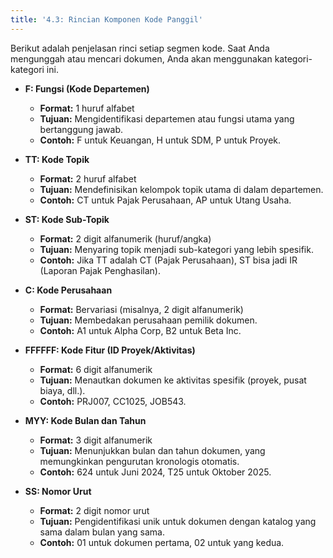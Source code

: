 ```yaml
---
title: '4.3: Rincian Komponen Kode Panggil'
---
```


Berikut adalah penjelasan rinci setiap segmen kode. Saat Anda mengunggah atau mencari dokumen, Anda akan menggunakan kategori-kategori ini.

- **F: Fungsi (Kode Departemen)**
  - **Format:** 1 huruf alfabet
  - **Tujuan:** Mengidentifikasi departemen atau fungsi utama yang bertanggung jawab.
  - **Contoh:** F untuk Keuangan, H untuk SDM, P untuk Proyek.

- **TT: Kode Topik**
  - **Format:** 2 huruf alfabet
  - **Tujuan:** Mendefinisikan kelompok topik utama di dalam departemen.
  - **Contoh:** CT untuk Pajak Perusahaan, AP untuk Utang Usaha.

- **ST: Kode Sub-Topik**
  - **Format:** 2 digit alfanumerik (huruf/angka)
  - **Tujuan:** Menyaring topik menjadi sub-kategori yang lebih spesifik.
  - **Contoh:** Jika TT adalah CT (Pajak Perusahaan), ST bisa jadi IR (Laporan Pajak Penghasilan).

- **C: Kode Perusahaan**
  - **Format:** Bervariasi (misalnya, 2 digit alfanumerik)
  - **Tujuan:** Membedakan perusahaan pemilik dokumen.
  - **Contoh:** A1 untuk Alpha Corp, B2 untuk Beta Inc.

- **FFFFFF: Kode Fitur (ID Proyek/Aktivitas)**
  - **Format:** 6 digit alfanumerik
  - **Tujuan:** Menautkan dokumen ke aktivitas spesifik (proyek, pusat biaya, dll.).
  - **Contoh:** PRJ007, CC1025, JOB543.

- **MYY: Kode Bulan dan Tahun**
  - **Format:** 3 digit alfanumerik
  - **Tujuan:** Menunjukkan bulan dan tahun dokumen, yang memungkinkan pengurutan kronologis otomatis.
  - **Contoh:** 624 untuk Juni 2024, T25 untuk Oktober 2025.

- **SS: Nomor Urut**
  - **Format:** 2 digit nomor urut
  - **Tujuan:** Pengidentifikasi unik untuk dokumen dengan katalog yang sama dalam bulan yang sama.
  - **Contoh:** 01 untuk dokumen pertama, 02 untuk yang kedua.